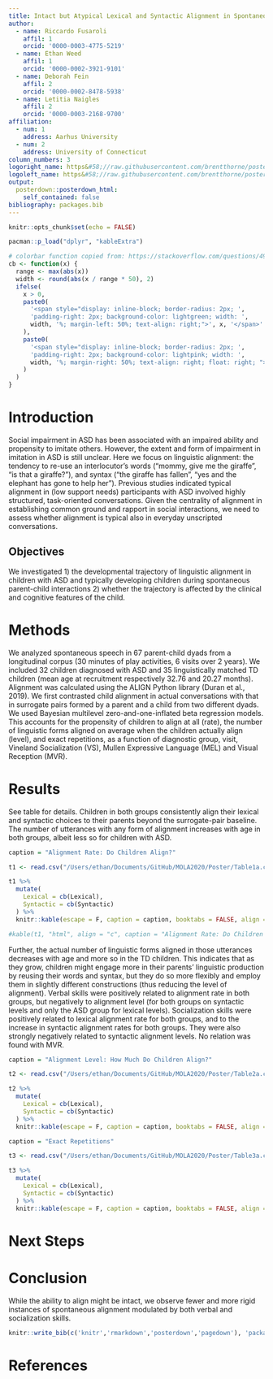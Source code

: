 ```yaml
---
title: Intact but Atypical Lexical and Syntactic Alignment in Spontaneous Speech of Children with Autism Spectrum Disorder
author:
  - name: Riccardo Fusaroli
    affil: 1
    orcid: '0000-0003-4775-5219'
  - name: Ethan Weed
    affil: 1
    orcid: '0000-0002-3921-9101'
  - name: Deborah Fein
    affil: 2
    orcid: '0000-0002-8478-5938'
  - name: Letitia Naigles
    affil: 2
    orcid: '0000-0003-2168-9700'
affiliation:
  - num: 1
    address: Aarhus University
  - num: 2
    address: University of Connecticut
column_numbers: 3
logoright_name: https&#58;//raw.githubusercontent.com/brentthorne/posterdown/master/images/betterhexlogo.png
logoleft_name: https&#58;//raw.githubusercontent.com/brentthorne/posterdown/master/images/betterhexlogo.png
output: 
  posterdown::posterdown_html:
    self_contained: false
bibliography: packages.bib
---
```


```r
knitr::opts_chunk$set(echo = FALSE)
```

```r
pacman::p_load("dplyr", "kableExtra")
```


```r
# colorbar function copied from: https://stackoverflow.com/questions/49916591/how-to-reverse-only-one-bar-in-one-cell-if-the-value-is-negative-with-kableextra
cb <- function(x) {
  range <- max(abs(x))
  width <- round(abs(x / range * 50), 2)
  ifelse(
    x > 0,
    paste0(
      '<span style="display: inline-block; border-radius: 2px; ', 
      'padding-right: 2px; background-color: lightgreen; width: ', 
      width, '%; margin-left: 50%; text-align: right;">', x, '</span>'
    ),
    paste0(
      '<span style="display: inline-block; border-radius: 2px; ', 
      'padding-right: 2px; background-color: lightpink; width: ', 
      width, '%; margin-right: 50%; text-align: right; float: right; ">', x, '</span>'
    )
  )
}
```


# Introduction

Social impairment in ASD has been associated with an impaired ability and propensity to imitate others. However, the extent and form of impairment in imitation in ASD is still unclear. Here we focus on linguistic alignment: the tendency to re-use an interlocutor’s words (“mommy, give me the giraffe”, “is that a giraffe?”), and syntax (“the giraffe has fallen”, “yes and the elephant has gone to help her”). Previous studies indicated typical alignment in (low support needs) participants with ASD involved highly structured, task-oriented conversations. Given the centrality of alignment in establishing common ground and rapport in social interactions, we need to assess whether alignment is typical also in everyday unscripted conversations.

## Objectives

We investigated 
1) the developmental trajectory of linguistic alignment in children with ASD and typically developing children during spontaneous parent-child interactions 
2) whether the trajectory is affected by the clinical and cognitive features of the child.

# Methods

We analyzed spontaneous speech in 67 parent-child dyads from a longitudinal corpus (30 minutes of play activities, 6 visits over 2 years). We included 32 children diagnosed with ASD and 35 linguistically matched TD children (mean age at recruitment respectively 32.76 and 20.27 months). Alignment was calculated using the ALIGN Python library (Duran et al., 2019). We first contrasted child alignment in actual conversations with that in surrogate pairs formed by a parent and a child from two different dyads. We used Bayesian multilevel zero-and-one-inflated beta regression models. This accounts for the propensity of children to align at all (rate), the number of linguistic forms aligned on average when the children actually align (level), and exact repetitions, as a function of diagnostic group, visit, Vineland Socialization (VS), Mullen Expressive Language (MEL) and Visual Reception (MVR).

# Results

See table for details. Children in both groups consistently align their lexical and syntactic choices to their parents beyond the surrogate-pair baseline. The number of utterances with any form of alignment increases with age in both groups, albeit less so for children with ASD. 

```r

caption = "Alignment Rate: Do Children Align?"

t1 <- read.csv("/Users/ethan/Documents/GitHub/MOLA2020/Poster/Table1a.csv")

t1 %>%
  mutate(
    Lexical = cb(Lexical),
    Syntactic = cb(Syntactic)
  ) %>%
  knitr::kable(escape = F, caption = caption, booktabs = FALSE, align = "l")

#kable(t1, "html", align = "c", caption = "Alignment Rate: Do Children Align?", booktabs = T)

```


Further, the actual number of linguistic forms aligned in those utterances decreases with age and more so in the TD children. This indicates that as they grow, children might engage more in their parents’ linguistic production by reusing their words and syntax, but they do so more flexibly and employ them in slightly different constructions (thus reducing the level of alignment). Verbal skills were positively related to alignment rate in both groups, but negatively to alignment level (for both groups on syntactic levels and only the ASD group for lexical levels). Socialization skills were positively related to lexical alignment rate for both groups, and to the increase in syntactic alignment rates for both groups. They were also strongly negatively related to syntactic alignment levels. No relation was found with MVR.



```r


caption = "Alignment Level: How Much Do Children Align?"

t2 <- read.csv("/Users/ethan/Documents/GitHub/MOLA2020/Poster/Table2a.csv")

t2 %>%
  mutate(
    Lexical = cb(Lexical),
    Syntactic = cb(Syntactic)
  ) %>%
  knitr::kable(escape = F, caption = caption, booktabs = FALSE, align = "l")

```







```r


caption = "Exact Repetitions"

t3 <- read.csv("/Users/ethan/Documents/GitHub/MOLA2020/Poster/Table3a.csv")

t3 %>%
  mutate(
    Lexical = cb(Lexical),
    Syntactic = cb(Syntactic)
  ) %>%
  knitr::kable(escape = F, caption = caption, booktabs = FALSE, align = "l")

```


# Next Steps



# Conclusion

While the ability to align might be intact, we observe fewer and more rigid instances of spontaneous alignment modulated by both verbal and socialization skills.

```r
knitr::write_bib(c('knitr','rmarkdown','posterdown','pagedown'), 'packages.bib')
```

# References
